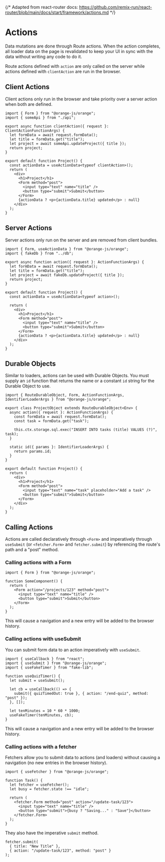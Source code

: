 {/* Adapted from react-router docs: https://github.com/remix-run/react-router/blob/main/docs/start/framework/actions.md */}


# Actions

Data mutations are done through Route actions. When the action completes, all loader data on the page is revalidated to keep your UI in sync with the data without writing any code to do it.

Route actions defined with `action` are only called on the server while actions defined with `clientAction` are run in the browser.

## Client Actions

Client actions only run in the browser and take priority over a server action when both are defined.

```tsx
import { Form } from "@orange-js/orange";
import { someApi } from "./api";

export async function clientAction({ request }: ClientActionFunctionArgs) {
  let formData = await request.formData();
  let title = formData.get("title");
  let project = await someApi.updateProject({ title });
  return project;
}

export default function Project() {
  const actionData = useActionData<typeof clientAction>();
  return (
    <div>
      <h1>Project</h1>
      <Form method="post">
        <input type="text" name="title" />
        <button type="submit">Submit</button>
      </Form>
      {actionData ? <p>{actionData.title} updated</p> : null}
    </div>
  );
}
```

## Server Actions

Server actions only run on the server and are removed from client bundles.

```tsx
import { Form, useActionData } from "@orange-js/orange";
import { fakeDb } from "../db";

export async function action({ request }: ActionFunctionArgs) {
  let formData = await request.formData();
  let title = formData.get("title");
  let project = await fakeDb.updateProject({ title });
  return project;
}

export default function Project() {
  const actionData = useActionData<typeof action>();

  return (
    <div>
      <h1>Project</h1>
      <Form method="post">
        <input type="text" name="title" />
        <button type="submit">Submit</button>
      </Form>
      {actionData ? <p>{actionData.title} updated</p> : null}
    </div>
  );
}
```


## Durable Objects

Similar to loaders, actions can be used with Durable Objects. You must supply an `id` function that returns the name or a constant `id` string for the Durable Object to use.

```tsx
import { RouteDurableObject, Form, ActionFunctionArgs, IdentifierLoaderArgs } from "@orange-js/orange";

export class ProjectObject extends RouteDurableObject<Env> {
  async action({ request }: ActionFunctionArgs) {
    const formData = await request.formData();
    const task = formData.get("task");

    this.ctx.storage.sql.exec("INSERT INTO tasks (title) VALUES (?)", task);
  }

  static id({ params }: IdentifierLoaderArgs) {
    return params.id;
  }
}

export default function Project() {
  return (
    <div>
      <h1>Project</h1>
      <Form method="post">
        <input type="text" name="task" placeholder="Add a task" />
        <button type="submit">Submit</button>
      </Form>
    </div>
  );
}
```

## Calling Actions

Actions are called declaratively through `<Form>` and imperatively through `useSubmit` (or `<fetcher.Form>` and `fetcher.submit`) by referencing the route's path and a "post" method.

### Calling actions with a Form

```tsx
import { Form } from "@orange-js/orange";

function SomeComponent() {
  return (
    <Form action="/projects/123" method="post">
      <input type="text" name="title" />
      <button type="submit">Submit</button>
    </Form>
  );
}
```

This will cause a navigation and a new entry will be added to the browser history.

### Calling actions with useSubmit

You can submit form data to an action imperatively with `useSubmit`.

```tsx
import { useCallback } from "react";
import { useSubmit } from "@orange-js/orange";
import { useFakeTimer } from "fake-lib";

function useQuizTimer() {
  let submit = useSubmit();

  let cb = useCallback(() => {
    submit({ quizTimedOut: true }, { action: "/end-quiz", method: "post" });
  }, []);

  let tenMinutes = 10 * 60 * 1000;
  useFakeTimer(tenMinutes, cb);
}
```

This will cause a navigation and a new entry will be added to the browser history.

### Calling actions with a fetcher

Fetchers allow you to submit data to actions (and loaders) without causing a navigation (no new entries in the browser history).

```tsx
import { useFetcher } from "@orange-js/orange";

function Task() {
  let fetcher = useFetcher();
  let busy = fetcher.state !== "idle";

  return (
    <fetcher.Form method="post" action="/update-task/123">
      <input type="text" name="title" />
      <button type="submit">{busy ? "Saving..." : "Save"}</button>
    </fetcher.Form>
  );
}
```

They also have the imperative `submit` method.

```tsx
fetcher.submit(
  { title: "New Title" },
  { action: "/update-task/123", method: "post" }
);
```


<ReactRouter link="https://reactrouter.com/start/framework/actions" />
